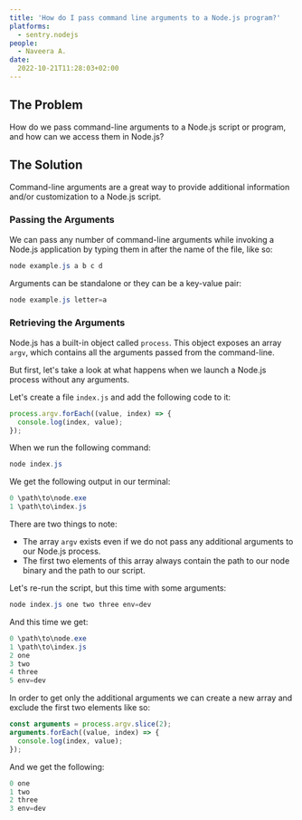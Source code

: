 ```yaml
---
title: 'How do I pass command line arguments to a Node.js program?'
platforms: 
  - sentry.nodejs
people: 
  - Naveera A.
date:
  2022-10-21T11:28:03+02:00
---
```


## The Problem

How do we pass command-line arguments to a Node.js script or program, and how can we access them in Node.js?

## The Solution

Command-line arguments are a great way to provide additional information and/or customization to a Node.js script.

### Passing the Arguments

We can pass any number of command-line arguments while invoking a Node.js application by typing them in after the name of the file, like so:

```powershell
node example.js a b c d
```

Arguments can be standalone or they can be a key-value pair:

```powershell
node example.js letter=a
```

### Retrieving the Arguments

Node.js has a built-in object called `process`. This object exposes an array `argv`, which contains all the arguments passed from the command-line.

But first, let's take a look at what happens when we launch a Node.js process without any arguments.

Let's create a file `index.js` and add the following code to it:

```javascript
process.argv.forEach((value, index) => {
  console.log(index, value);
});
```

When we run the following command:

```powershell
node index.js
```

We get the following output in our terminal:

```powershell
0 \path\to\node.exe
1 \path\to\index.js
```

There are two things to note:

- The array `argv` exists even if we do not pass any additional arguments to our Node.js process.
- The first two elements of this array always contain the path to our node binary and the path to our script.

Let's re-run the script, but this time with some arguments:

```powershell
node index.js one two three env=dev
```

And this time we get:

```powershell
0 \path\to\node.exe
1 \path\to\index.js
2 one
3 two
4 three
5 env=dev
```

In order to get only the additional arguments we can create a new array and exclude the first two elements like so:

```javascript
const arguments = process.argv.slice(2);
arguments.forEach((value, index) => {
  console.log(index, value);
});
```

And we get the following:

```powershell
0 one
1 two
2 three
3 env=dev
```
